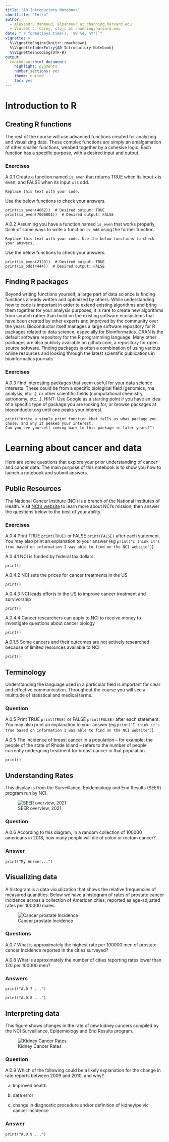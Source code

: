 ```yaml
---
title: "A0 Introductory Notebook"
shorttitle: "Intro"
author:
  - Alexandru Mahmoud, almahmoud at channing.harvard.edu
  - Vincent J. Carey, stvjc at channing.harvard.edu
date: "`r format(Sys.time(), '%B %d, %Y')`"
vignette: >
  %\VignetteEngine{knitr::rmarkdown}
  %\VignetteIndexEntry{A0 Introductory Notebook}
  %\VignetteEncoding{UTF-8}
output:
  rmarkdown::html_document:
    highlight: pygments
    number_sections: yes
    theme: united
    toc: yes
---
```


# Introduction to R

## Creating R functions

The rest of the course will use advanced functions created for analyzing and visualizing data.
These complex functions are simply an amalgamation of other smaller functions, webbed together by a cohesive logic.
Each function has a specific purpose, with a desired input and output.

### Exercises

A.0.1 Create a function named `is_even` that returns TRUE when its input `x` is even, and FALSE when its input `x` is odd.

```
Replace this text with your code.
```
Use the below functions to check your answers.

```
print(is_even(4862))  # Desired output: TRUE
print(is_even(7000001))  # Desired output: FALSE
```

A.0.2 Assuming you have a function named `is_even` that works properly, think of some ways to write a function `is_odd` using the former function.

```
Replace this text with your code. Use the below functions to check your answers.
```
Use the below functions to check your answers.
```
print(is_even(2123))  # Desired output: TRUE
print(is_odd(4444))  # Desired output: FALSE
```

## Finding R packages

Beyond writing functions yourself, a large part of data science is finding functions already written and optimized by others. While understanding how to code is important in order to extend existing algorithms and bring them together for your analysis purposes, it is rare to create new algorithms from scratch rather than build on the existing software ecosystems that have been created by other experts and improved by the community over the years. Bioconductor itself manages a large software repository for R packages related to data science, especially for Bioinformatics. CRAN is the default software repository for the R programming language. Many other packages are also publicly available on github.com, a repository for open source software. Finding packages is often a combination of using various online resources and looking through the latest scientific publications in bioinformatics journals.

### Exercises
A.0.3 Find interesting packages that seem useful for your data science interests. These could be from a specific biological field (genomics, rna analysis, etc...), or other scientific fields (computational chemistry, astronomy, etc...). HINT: Use Google as a starting point if you have an idea of a specific type of package you are looking for, or browse packages at bioconductor.org until one peaks your interest.

```
print("Write a simple print function that tells us what package you chose, and why it peaked your interest.
Can you see yourself coming back to this package in later years?")
```
# Learning about cancer and data

Here are some questions that explore your prior understanding of cancer and cancer data.
The main purpose of this notebook is to show you how to launch a notebook and submit answers.

## Public Resources

The National Cancer Institute (NCI) is a branch of the National Institutes of Health.  Visit [NCI's website](https://www.cancer.gov/about-nci/overview) to learn more about NCI's mission, then answer the questions below to the best of your ability. 

### Exercises

A.0.4 Print TRUE `print(TRUE)` or FALSE `print(FALSE)` after each statement. You may also print an explanation to your answer (eg `print("I think it's true based on information I was able to find on the NCI website")`)

A.0.4.1 NCI is funded by federal tax dollars
```
print()
```
A.0.4.2 NCI sets the prices for cancer treatments in the US
```
print()
```
A.0.4.3 NCI leads efforts in the US to improve cancer treatment and survivorship
```
print()
```
A.0.4.4 Cancer researchers can apply to NCI to receive money to investigate questions about cancer 
biology
```
print()
```
A.0.1.5 Some cancers and their outcomes are not actively researched because of limited resources available to NCI
```
print()
```

## Terminology

Understanding the language used in a particular field is important for clear and 
effective communication. Throughout the course you will see a multitude of statistical
and medical terms.

### Question

A.0.5 Print TRUE `print(TRUE)` or FALSE `print(FALSE)` after each statement. You may also print an explanation to your answer (eg `print("I think it's true based on information I was able to find on the NCI website")`)

A.0.5 The incidence of breast cancer in a population – for example, the people of the state of Rhode Island – refers to the number of people currently undergoing treatment for breast cancer in that population.

```
print()
```

## Understanding Rates

This display is from the Surveillance, Epidemiology and End Results (SEER) program run by NCI.

![SEER overview, 2021](images/rateOverview.jpg)

### Question

A.0.6 According to this diagram, in a random collection of 100000 americans in 2018, how many people will die of colon or rectum cancer?

### Answer

```
print("My Answer...")
```

## Visualizing data

A histogram is a data visualization that shows the relative frequencies of measured quantities.  Below we have a histogram of rates of prostate cancer incidence across a collection of American cities, reported as age-adjusted rates per 100000 males.

![Cancer prostate Incidence](images/introhisto.jpg)

### Questions

A.0.7 What is approximately the highest rate per 100000 men of prostate cancer incidence reported in the cities surveyed?

A.0.8 What is approximately the number of cities reporting rates lower than 120 per 100000 men?

### Answers
```
print("A.0.7 ...")
```

```
print("A.0.8 ...")
```

## Interpreting data

This figure shows changes in the rate of new kidney cancers compiled by the NCI Surveillance, Epidemiology and End Results program.

![Kidney Cancer Rates](images/introseer.jpg)

### Question

A.0.9 Which of the following could be a likely explanation for the change in rate reports between 2009 and 2010, and why?

a) Improved health

b) data error

c) change in diagnostic procedure and/or definition of kidney/pelvic cancer incidence

### Answer

```
print("A.0.9 ...")
```
